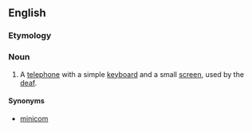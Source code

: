 ==English==

===Etymology===
{{compound|en|text|phone}}

===Noun===
{{en-noun}}

# {{lb|en|British}} A [[telephone]] with a simple [[keyboard]] and a small [[screen]], used by the [[deaf]].

====Synonyms====
* [[minicom]]
